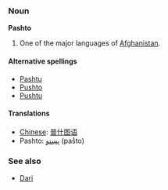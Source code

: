 ===Noun===
'''Pashto'''

# One of the major languages of [[Afghanistan]].

====Alternative spellings====
*[[Pashtu]]
*[[Pushto]]
*[[Pushtu]]

====Translations====
*[[Chinese]]: [[普什图语]]
*Pashto: [[پښتو]] (paṧto)

===See also===
*[[Dari]]